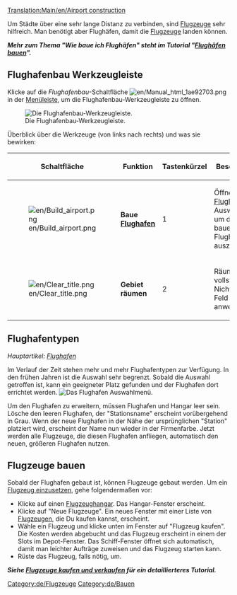 {{de/Übersetzung|Airport construction|99}}
[[Translation:Main/en/Airport construction]]{{en/-}}{{de/Inhaltsverzeichnis}}

Um Städte über eine sehr lange Distanz zu verbinden, sind [[Main/de/Flugzeuge|Flugzeuge]] sehr hilfreich. Man benötigt aber Flughäfen, damit die [[Main/de/Flugezeuge|Flugzeuge]] landen können.

'''''Mehr zum Thema "Wie baue ich Flughäfen" steht im Tutorial "[[Main/de/Flughäfen bauen|Flughäfen bauen]]".'''''

==Flughafenbau Werkzeugleiste==
Klicke auf die ''Flughafenbau''-Schaltfläche [[File:en/Manual html 1ae92703.png]] in der [[Main/de/Spieloberfläche|Menüleiste]], um die Flughafenbau-Werkzeugleiste zu öffnen.

[[File:en/Airport construction.png|none|frame|Die Flughafenbau-Werkzeugleiste.]]

Überblick über die Werkzeuge (von links nach rechts) und was sie bewirken:

{| {{en/Wikitable}}
|- style="background:#efefef"
!Schaltfläche
!width='160'|Funktion
!Tastenkürzel
!Beschreibung
|-
|[[File:en/Build airport.png]]||'''Baue [[Main/en/Flughafenbau|Flughafen]]'''||1
|Öffnet das [[Main/de/Flughäfen bauen|Flughafen]]-Auswahlfenster um den zu bauenden Flughafentyp auszuwählen. 
|-
|[[File:en/Clear title.png]]||'''Gebiet räumen'''||2
|Räumt ein Feld vollständig. Nicht auf jedes Feld anwendbar. 
|}

==Flughafentypen==
''Hauptartikel: [[Main/de/Flughafen|Flughafen]]''

Im Verlauf der Zeit stehen mehr und mehr Flughafentypen zur Verfügung. In den frühen Jahren ist die Auswahl sehr begrenzt. Sobald die Auswahl getroffen ist, kann ein geeigneter Platz gefunden und der Flughafen dort errichtet werden.
[[File:de/Airport-selection1.png|none|frame|Das Flughafen Auswahlmenü.]]

Um den Flughafen zu erweitern, müssen Flughafen und Hangar leer sein. Lösche den leeren Flughafen, der "Stationsname" erscheint vorübergehend in Grau. Wenn der neue Flughafen in der Nähe der ursprünglichen "Station" platziert wird, erscheint der Name nun wieder in der Firmenfarbe. Jetzt werden alle Flugzeuge, die diesen Flughafen anfliegen, automatisch den neuen, größeren Flughafen nutzen.

==Flugzeuge bauen==
Sobald der Flughafen gebaut ist, können Flugzeuge gebaut werden. Um ein [[Main/de/Flugzeuge kaufen und verkaufen|Flugzeug einzusetzen]], gehe folgendermaßen vor:
*Klicke auf einen [[Main/de/Flugzeughangar|Flugzeughangar]]. Das Hangar-Fenster erscheint. 
*Klicke auf "Neue Flugzeuge". Ein neues Fenster mit einer Liste von [[Main/de/Flugzeuge|Flugzeugen]], die Du kaufen kannst, erscheint. 
*Wähle ein Flugzeug und klicke unten im Fenster auf "Flugzeug kaufen". Die Kosten werden abgebucht und das Flugzeug erscheint in einem der Slots im Depot-Fenster. Das Schiff-Fenster öffnet sich automatisch, damit man leichter Aufträge zuweisen und das Flugzeug starten kann. 
*Rüste das Flugzeug, falls nötig, um.

'''''Siehe [[Main/de/Flugzeuge kaufen und verkaufen|Flugzeuge kaufen und verkaufen]] für ein detaillierteres Tutorial.'''''

[[Category:de/Flugzeuge]]
[[Category:de/Bauen]]